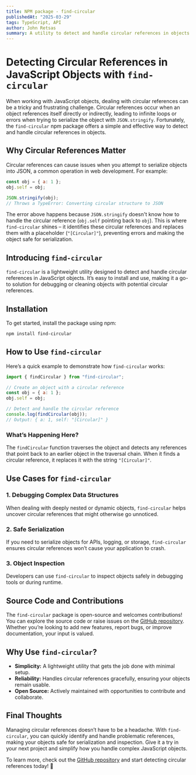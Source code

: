 ```yaml
---
title: NPM package - find-circular
publishedAt: "2025-03-29"
tags: TypeScript, API
author: John Retsas
summary: A utility to detect and handle circular references in objects.
---
```


# Detecting Circular References in JavaScript Objects with `find-circular`

When working with JavaScript objects, dealing with circular references can be a tricky and frustrating challenge. Circular references occur when an object references itself directly or indirectly, leading to infinite loops or errors when trying to serialize the object with `JSON.stringify`. Fortunately, the `find-circular` npm package offers a simple and effective way to detect and handle circular references in objects.

## Why Circular References Matter

Circular references can cause issues when you attempt to serialize objects into JSON, a common operation in web development. For example:

```javascript
const obj = { a: 1 };
obj.self = obj;

JSON.stringify(obj);
// Throws a TypeError: Converting circular structure to JSON
```

The error above happens because `JSON.stringify` doesn't know how to handle the circular reference (`obj.self` pointing back to `obj`). This is where `find-circular` shines – it identifies these circular references and replaces them with a placeholder (`"[Circular]"`), preventing errors and making the object safe for serialization.

## Introducing `find-circular`

`find-circular` is a lightweight utility designed to detect and handle circular references in JavaScript objects. It’s easy to install and use, making it a go-to solution for debugging or cleaning objects with potential circular references.

## Installation

To get started, install the package using npm:

```bash
npm install find-circular
```

## How to Use `find-circular`

Here’s a quick example to demonstrate how `find-circular` works:

```javascript
import { findCircular } from "find-circular";

// Create an object with a circular reference
const obj = { a: 1 };
obj.self = obj;

// Detect and handle the circular reference
console.log(findCircular(obj));
// Output: { a: 1, self: "[Circular]" }
```

### What’s Happening Here?

The `findCircular` function traverses the object and detects any references that point back to an earlier object in the traversal chain. When it finds a circular reference, it replaces it with the string `"[Circular]"`.

## Use Cases for `find-circular`

### 1. Debugging Complex Data Structures

When dealing with deeply nested or dynamic objects, `find-circular` helps uncover circular references that might otherwise go unnoticed.

### 2. Safe Serialization

If you need to serialize objects for APIs, logging, or storage, `find-circular` ensures circular references won’t cause your application to crash.

### 3. Object Inspection

Developers can use `find-circular` to inspect objects safely in debugging tools or during runtime.

## Source Code and Contributions

The `find-circular` package is open-source and welcomes contributions! You can explore the source code or raise issues on the [GitHub repository](#). Whether you’re looking to add new features, report bugs, or improve documentation, your input is valued.

## Why Use `find-circular`?

- **Simplicity:** A lightweight utility that gets the job done with minimal setup.
- **Reliability:** Handles circular references gracefully, ensuring your objects remain usable.
- **Open Source:** Actively maintained with opportunities to contribute and collaborate.

## Final Thoughts

Managing circular references doesn’t have to be a headache. With `find-circular`, you can quickly identify and handle problematic references, making your objects safe for serialization and inspection. Give it a try in your next project and simplify how you handle complex JavaScript objects.

To learn more, check out the [GitHub repository](#) and start detecting circular references today! 🚀
